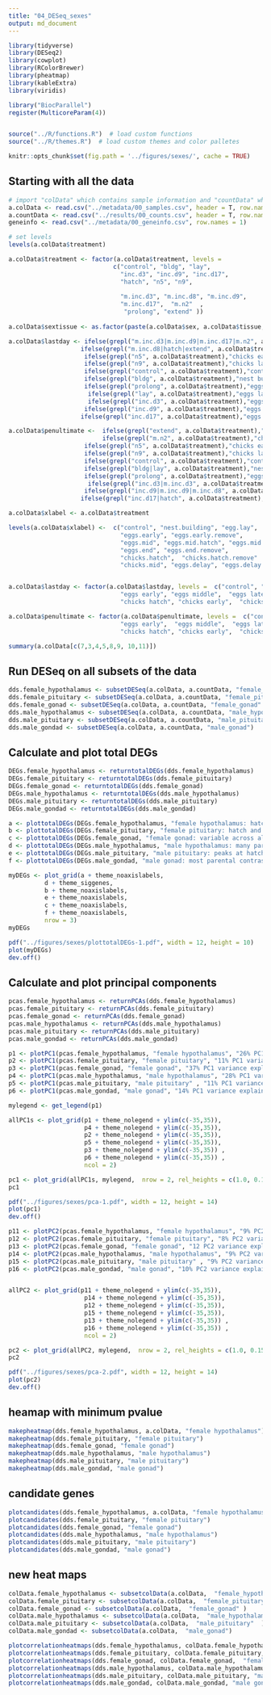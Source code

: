 ```yaml
---
title: "04_DESeq_sexes"
output: md_document
---
```


```r

library(tidyverse)
library(DESeq2)
library(cowplot)
library(RColorBrewer)
library(pheatmap)
library(kableExtra)
library(viridis)

library("BiocParallel")
register(MulticoreParam(4))


source("../R/functions.R")  # load custom functions 
source("../R/themes.R")  # load custom themes and color palletes

knitr::opts_chunk$set(fig.path = '../figures/sexes/', cache = TRUE)
```

## Starting with all the data

```r
# import "colData" which contains sample information and "countData" which contains read counts
a.colData <- read.csv("../metadata/00_samples.csv", header = T, row.names = 1)
a.countData <- read.csv("../results/00_counts.csv", header = T, row.names = 1)
geneinfo <- read.csv("../metadata/00_geneinfo.csv", row.names = 1)

# set levels
levels(a.colData$treatment)

a.colData$treatment <- factor(a.colData$treatment, levels = 
                             c("control", "bldg", "lay",
                               "inc.d3", "inc.d9", "inc.d17",
                               "hatch", "n5", "n9",
                              
                               "m.inc.d3", "m.inc.d8", "m.inc.d9",
                               "m.inc.d17",  "m.n2"  ,
                                "prolong", "extend" ))
                               
a.colData$sextissue <- as.factor(paste(a.colData$sex, a.colData$tissue, sep = "_"))

a.colData$lastday <- ifelse(grepl("m.inc.d3|m.inc.d9|m.inc.d17|m.n2", a.colData$treatment), "empty nest", 
                    ifelse(grepl("m.inc.d8|hatch|extend", a.colData$treatment),"chicks hatch",      
                     ifelse(grepl("n5", a.colData$treatment),"chicks early",
                     ifelse(grepl("n9", a.colData$treatment),"chicks later",
                     ifelse(grepl("control", a.colData$treatment),"control",
                     ifelse(grepl("bldg", a.colData$treatment),"nest building",
                     ifelse(grepl("prolong", a.colData$treatment),"eggs delay",
                      ifelse(grepl("lay", a.colData$treatment),"eggs lay",
                      ifelse(grepl("inc.d3", a.colData$treatment),"eggs early",
                     ifelse(grepl("inc.d9", a.colData$treatment),"eggs middle",
                    ifelse(grepl("inc.d17", a.colData$treatment),"eggs later", NA)))))))))))

a.colData$penultimate <-  ifelse(grepl("extend", a.colData$treatment),"eggs delay",  
                          ifelse(grepl("m.n2", a.colData$treatment),"chicks hatch",
                     ifelse(grepl("n5", a.colData$treatment),"chicks early",
                     ifelse(grepl("n9", a.colData$treatment),"chicks later",
                     ifelse(grepl("control", a.colData$treatment),"control",
                     ifelse(grepl("bldg|lay", a.colData$treatment),"nest building",
                     ifelse(grepl("prolong", a.colData$treatment),"eggs delay",
                      ifelse(grepl("inc.d3|m.inc.d3", a.colData$treatment),"eggs early",
                     ifelse(grepl("inc.d9|m.inc.d9|m.inc.d8", a.colData$treatment),"eggs middle",
                    ifelse(grepl("inc.d17|hatch", a.colData$treatment),"eggs later", NA))))))))))

a.colData$xlabel <- a.colData$treatment

levels(a.colData$xlabel) <-  c("control", "nest.building", "egg.lay",
                               "eggs.early", "eggs.early.remove", 
                               "eggs.mid", "eggs.mid.hatch", "eggs.mid.remove",
                               "eggs.end", "eggs.end.remove",
                               "chicks.hatch",  "chicks.hatch.remove"  ,
                               "chicks.mid", "eggs.delay", "eggs.delay.hatch", "chicks.end")


a.colData$lastday <- factor(a.colData$lastday, levels =  c("control", "nest building", "eggs lay",
                               "eggs early", "eggs middle",  "eggs later","eggs delay",
                               "chicks hatch", "chicks early",  "chicks later", "empty nest"))

a.colData$penultimate <- factor(a.colData$penultimate, levels =  c("control", "nest building",
                               "eggs early",  "eggs middle",  "eggs later",  "eggs delay",
                               "chicks hatch", "chicks early",  "chicks later"))

summary(a.colData[c(7,3,4,5,8,9, 10,11)])
```

## Run DESeq on all subsets of the data


```r
dds.female_hypothalamus <- subsetDESeq(a.colData, a.countData, "female_hypothalamus")
dds.female_pituitary <- subsetDESeq(a.colData, a.countData, "female_pituitary" )
dds.female_gonad <- subsetDESeq(a.colData, a.countData, "female_gonad" )
dds.male_hypothalamus <- subsetDESeq(a.colData, a.countData, "male_hypothalamus" )
dds.male_pituitary <- subsetDESeq(a.colData, a.countData, "male_pituitary"  )
dds.male_gondad <- subsetDESeq(a.colData, a.countData, "male_gonad")
```


## Calculate and plot total DEGs


```r
DEGs.female_hypothalamus <- returntotalDEGs(dds.female_hypothalamus)
DEGs.female_pituitary <- returntotalDEGs(dds.female_pituitary)
DEGs.female_gonad <- returntotalDEGs(dds.female_gonad)
DEGs.male_hypothalamus <- returntotalDEGs(dds.male_hypothalamus)
DEGs.male_pituitary <- returntotalDEGs(dds.male_pituitary)
DEGs.male_gondad <- returntotalDEGs(dds.male_gondad)

```

```r
a <- plottotalDEGs(DEGs.female_hypothalamus, "female hypothalamus: hatch is most unique parental stage")
b <- plottotalDEGs(DEGs.female_pituitary, "female pituitary: hatch and day before are most unique")
c <- plottotalDEGs(DEGs.female_gonad, "female gonad: variable across all parental stages")
d <- plottotalDEGs(DEGs.male_hypothalamus, "male hypothalamus: many parental contrasts yield 0 DEGs")
e <- plottotalDEGs(DEGs.male_pituitary, "male pituitary: peaks at hatch")
f <- plottotalDEGs(DEGs.male_gondad, "male gonad: most parental contrasts yield 0 DEGs")

myDEGs <- plot_grid(a + theme_noaxislabels,
          d + theme_siggenes,
          b + theme_noaxislabels,
          e + theme_noaxislabels,
          c + theme_noaxislabels,
          f + theme_noaxislabels,
          nrow = 3) 
myDEGs

pdf("../figures/sexes/plottotalDEGs-1.pdf", width = 12, height = 10)
plot(myDEGs)
dev.off()

```

## Calculate and plot principal components

```r
pcas.female_hypothalamus <- returnPCAs(dds.female_hypothalamus)
pcas.female_pituitary <- returnPCAs(dds.female_pituitary)      
pcas.female_gonad <- returnPCAs(dds.female_gonad)
pcas.male_hypothalamus <- returnPCAs(dds.male_hypothalamus)
pcas.male_pituitary <- returnPCAs(dds.male_pituitary)
pcas.male_gondad <- returnPCAs(dds.male_gondad)
```

```r
p1 <- plotPC1(pcas.female_hypothalamus, "female hypothalamus", "26% PC1 variance explained") 
p2 <- plotPC1(pcas.female_pituitary, "female pituitary", "11% PC1 variance explained")   
p3 <- plotPC1(pcas.female_gonad, "female gonad", "37% PC1 variance explained") 
p4 <- plotPC1(pcas.male_hypothalamus, "male hypothalamus", "28% PC1 variance explained") 
p5 <- plotPC1(pcas.male_pituitary, "male pituitary" , "11% PC1 variance explained") 
p6 <- plotPC1(pcas.male_gondad, "male gonad", "14% PC1 variance explained") 

mylegend <- get_legend(p1)

allPC1s <- plot_grid(p1 + theme_nolegend + ylim(c(-35,35)), 
                     p4 + theme_nolegend + ylim(c(-35,35)), 
                     p2 + theme_nolegend + ylim(c(-35,35)),
                     p5 + theme_nolegend + ylim(c(-35,35)),
                     p3 + theme_nolegend + ylim(c(-35,35)) ,
                     p6 + theme_nolegend + ylim(c(-35,35)) ,
                     ncol = 2)

pc1 <- plot_grid(allPC1s, mylegend,  nrow = 2, rel_heights = c(1.0, 0.15))
pc1

pdf("../figures/sexes/pca-1.pdf", width = 12, height = 14)
plot(pc1)
dev.off()

p11 <- plotPC2(pcas.female_hypothalamus, "female hypothalamus", "9% PC2 variance explained") 
p12 <- plotPC2(pcas.female_pituitary, "female pituitary", "8% PC2 variance explained")   
p13 <- plotPC2(pcas.female_gonad, "female gonad", "12 PC2 variance explained") 
p14 <- plotPC2(pcas.male_hypothalamus, "male hypothalamus", "9% PC2 variance explained") 
p15 <- plotPC2(pcas.male_pituitary, "male pituitary" , "9% PC2 variance explained") 
p16 <- plotPC2(pcas.male_gondad, "male gonad", "10% PC2 variance explained") 


allPC2 <- plot_grid(p11 + theme_nolegend + ylim(c(-35,35)), 
                     p14 + theme_nolegend + ylim(c(-35,35)), 
                     p12 + theme_nolegend + ylim(c(-35,35)),
                     p15 + theme_nolegend + ylim(c(-35,35)),
                     p13 + theme_nolegend + ylim(c(-35,35)) ,
                     p16 + theme_nolegend + ylim(c(-35,35)) ,
                     ncol = 2)

pc2 <- plot_grid(allPC2, mylegend,  nrow = 2, rel_heights = c(1.0, 0.15))
pc2

pdf("../figures/sexes/pca-2.pdf", width = 12, height = 14)
plot(pc2)
dev.off()


```

## heamap with minimum pvalue

```r
makepheatmap(dds.female_hypothalamus, a.colData, "female hypothalamus")
makepheatmap(dds.female_pituitary, "female pituitary")
makepheatmap(dds.female_gonad, "female gonad")
makepheatmap(dds.male_hypothalamus, "male hypothalamus")
makepheatmap(dds.male_pituitary, "male pituitary")
makepheatmap(dds.male_gondad, "male gonad")        
```

## candidate genes

```r
plotcandidates(dds.female_hypothalamus, a.colData, "female hypothalamus")
plotcandidates(dds.female_pituitary, "female pituitary")
plotcandidates(dds.female_gonad, "female gonad")
plotcandidates(dds.male_hypothalamus, "male hypothalamus")
plotcandidates(dds.male_pituitary, "male pituitary")
plotcandidates(dds.male_gondad, "male gonad")
```


## new heat maps

```r
colData.female_hypothalamus <- subsetcolData(a.colData,  "female_hypothalamus")
colData.female_pituitary <- subsetcolData(a.colData,  "female_pituitary" )
colData.female_gonad <- subsetcolData(a.colData,  "female_gonad" )
colData.male_hypothalamus <- subsetcolData(a.colData,  "male_hypothalamus" )
colData.male_pituitary <- subsetcolData(a.colData,  "male_pituitary"  )
colData.male_gondad <- subsetcolData(a.colData,  "male_gonad")

plotcorrelationheatmaps(dds.female_hypothalamus, colData.female_hypothalamus ,"female hypothalamus: hatch, nest bldg., lay and day-before-hatch cluster")
plotcorrelationheatmaps(dds.female_pituitary, colData.female_pituitary, "female pituitary: clustering suggests an internal clock effect")
plotcorrelationheatmaps(dds.female_gonad, colData.female_gonad,  "female gonad: highly correlated across incubation and early nestling care")
plotcorrelationheatmaps(dds.male_hypothalamus, colData.male_hypothalamus, "male hypothalamus: 100% correlated across most parental care stages")
plotcorrelationheatmaps(dds.male_pituitary, colData.male_pituitary, "male pituitary: non-parental males are most different")
plotcorrelationheatmaps(dds.male_gondad, colData.male_gondad, "male gonad: non-parental males are most different")
```
